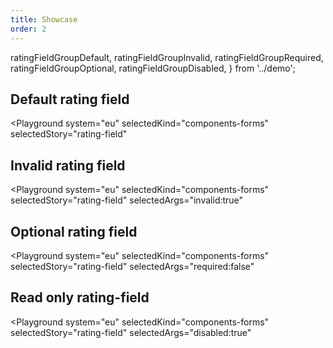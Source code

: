 ```yaml
---
title: Showcase
order: 2
---
```


  ratingFieldGroupDefault,
  ratingFieldGroupInvalid,
  ratingFieldGroupRequired,
  ratingFieldGroupOptional,
  ratingFieldGroupDisabled,
} from '../demo';

## Default rating field

<Playground
  system="eu"
  selectedKind="components-forms"
  selectedStory="rating-field"
>
  <Html markup={ratingFieldGroupDefault} />
</Playground>

## Invalid rating field

<Playground
  system="eu"
  selectedKind="components-forms"
  selectedStory="rating-field"
  selectedArgs="invalid:true"
>
  <Html markup={ratingFieldGroupInvalid} />
</Playground>

## Optional rating field

<Playground
  system="eu"
  selectedKind="components-forms"
  selectedStory="rating-field"
  selectedArgs="required:false"
>
  <Html markup={ratingFieldGroupOptional} />
</Playground>

## Read only rating-field

<Playground
  system="eu"
  selectedKind="components-forms"
  selectedStory="rating-field"
  selectedArgs="disabled:true"
>
  <Html markup={ratingFieldGroupDisabled} />
</Playground>
